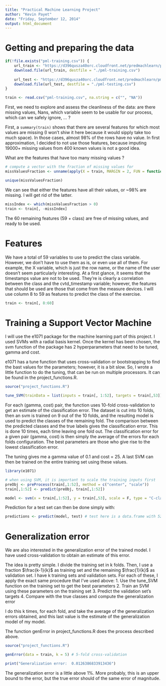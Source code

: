 ```yaml
---
title: "Practical Machine Learning Project"
author: "Kevin Payet"
date: "Friday, September 12, 2014"
output: html_document
---
```


# Getting and preparing the data

```r
if(!file.exists("pml-training.csv")) {
    url_train <- "https://d396qusza40orc.cloudfront.net/predmachlearn/pml-training.csv"
    download.file(url_train, destfile = "./pml-training.csv")
    
    url_test <- "https://d396qusza40orc.cloudfront.net/predmachlearn/pml-testing.csv"
    download.file(url_test, destfile = "./pml-testing.csv")
}

train <- read.csv("pml-training.csv", na.string = c("", "NA"))
```

First, we need to explore and assess the cleanliness of the data: are there missing values, Nans, which variable seem to be usable for our process, which can we safely ignore, ... ?

First, a `summary(train)` shows that there are several features for which most values are missing (I won't shiw it here because it would sipply take too much space). In those cases, almost 98% of the rows have no value. In first approximation, I decided to not use those features, because imputing 19000+ missing values from 400 known values is not a good idea.

What are the features that have too many missing values ?

```r
# compute a vector with the fraction of missing values for
missValuesFraction <- unname(apply(X = train, MARGIN = 2, FUN = function(x){1 - (table(is.na(x))[1]/sum(table(is.na(x))))[[1]]}))

unique(missValuesFraction)
```

We can see that either the features have all their values, or ~98% are missing. I will get rid of the latter.

```r
missIndex <- which(missValuesFraction > 0)
train <- train[, -missIndex]
```

The 60 remaining features (59 + class) are free of missing values, and ready to be used.

# Features

We have a total of 59 variables to use to predict the class variable. However, we don't have to use them as is, or even use all of them. For example, the X variable, which is just the row name, or the name of the user doesn't seem particularly interesting. At a first glance, it seems that the timestamps value are not to be used. They're is clearly a correlation between the class and the cvtd_timestamp variable; however, the features that should be used are those that come from the measure devices. I will use column 8 to 59 as features to predict the class of the exercise.

```r
train <- train[, 8:60]
```

# Training a Support Vector Machine

I will use the e1071 package for the machine learning part of this project. I used SVMs with a radial basis kernel. Once the kernel has been chosen, the svm function of the package has 2 hyperparameters that need to be tuned, gamma and cost.

e1071 has a tune function that uses cross-validation or bootstrapping to find the bast values for the parameters; however, it is a bit slow. So, I wrote a little function to do the tuning, that can be run on multiple processors. It can be found in the project_functions.R.

```r
source("project_functions.R")

tune_SVM(trainData = list(inputs = train[, 1:52], targets = train[,53]), gammas = c(0.01, 0.1, 0.5, 1, 5), costs = c(0.01, 0.1, 1, 10, 100)))
```

For each (gamma, cost) pair, the function uses 10-fold cross-validation to get an estimate of the classification error. The dataset is cut into 10 folds, then an svm is trained on 9 out of the 10 folds, and the resulting model is used to predict the classes of the remaining fold. The comparison between the predicted classes and the true labels gives the classification error. This is done 10 times, each time leaving one fold out. The classification error for a given pair (gamma, cost) is then simply the average of the errors for each folds configuration. The best parameters are those who give rise to the lowest classification error.

The tuning gives me a gamma value of 0.1 and cost = 25. A last SVM can then be trained on the entire training set using these values.

```r
library(e1071)

# when using SVM, it is important to scale the training inputs first
preObj <- preProcess(train[,1:52], method = c("center", "scale"))
train[,1:52] <- predict(preObj, train[,1:52])

model <- svm(x = train[,1:52], y = train[,53], scale = F, type = "C-classification", kernel = "radial", gamma = 0.1, cost = 25)
```

Prediction for a test set can then be done simply with:

```r
predictions <- predict(model, test) # test here is a data.frame with 52 features
```

# Generalization error

We are also interested in the generalization error of the trained model. I have used cross-validation to obtain an estimate of this error. 

The idea is pretty simple. I divide the training set in k folds. Then, I use a fraction $\frac{k-1}{k}$ as training set and the remaining $\frac{1}{k}$ as validation set. I have k training sets and validation sets. For each of these, I apply the exact same procedure that I've used above:
1. Use the tune_SVM function on the training set to get the best parameters
2. Train an SVM using these parameters on the training set
3. Predict the validation set's targets
4. Compare with the true classes and compute the generalization error

I do this k times, for each fold, and take the average of the generalization errors obtained, and this last value is the estimate of the generalization model of my model.

The function genError in project_functions.R does the process described above.

```r
source("project_functions.R")

genError(data = train, k = 5) # 5-fold cross-validation
```

```r
print("Generalization error:  0.0126386833913436")
```

The generalization error is a little above 1%. More probably, this is an upper bound to the error, but the true error should of the same error of magnitude.
